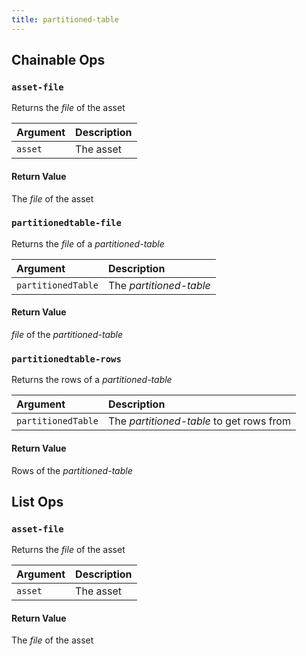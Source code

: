```yaml
---
title: partitioned-table
---
```

## Chainable Ops
### <a id="asset-file"></a>`asset-file`

Returns the _file_ of the asset

| Argument | Description |
| :--- | :--- |
| `asset` | The asset |

#### Return Value
The _file_ of the asset

### <a id="partitionedtable-file"></a>`partitionedtable-file`

Returns the _file_ of a _partitioned-table_

| Argument | Description |
| :--- | :--- |
| `partitionedTable` | The _partitioned-table_ |

#### Return Value
_file_ of the _partitioned-table_

### <a id="partitionedtable-rows"></a>`partitionedtable-rows`

Returns the rows of a _partitioned-table_

| Argument | Description |
| :--- | :--- |
| `partitionedTable` | The _partitioned-table_ to get rows from |

#### Return Value
Rows of the _partitioned-table_


## List Ops
### <a id="asset-file"></a>`asset-file`

Returns the _file_ of the asset

| Argument | Description |
| :--- | :--- |
| `asset` | The asset |

#### Return Value
The _file_ of the asset

